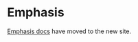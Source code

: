 
<Meta title="Components/Text and Typography/Emphasis" />

# Emphasis

[Emphasis docs](https://atlantis.getjobber.com/components/Emphasis) have moved to the new site.

